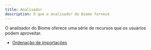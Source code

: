 ```yaml
---
title: Analisador
description: O que o analisador do Biome fornece
---
```


O analisador do Biome oferece uma série de recursos que os usuários podem aproveitar.

- [Ordenação de importações](/analyzer/import-organizer)
